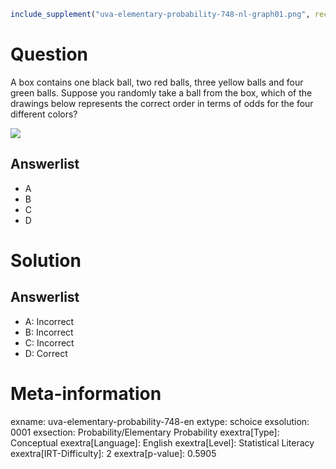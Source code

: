 ```r
include_supplement("uva-elementary-probability-748-nl-graph01.png", recursive = TRUE)
```

Question
========

A box contains one black ball, two red balls, three yellow balls and four green balls. Suppose you randomly take a ball from the box, which of the drawings below represents the correct order in terms of odds for the four different colors?

![](uva-elementary-probability-748-nl-graph01.png)

Answerlist
----------

* A
* B
* C
* D

Solution
========

Answerlist
----------

* A: Incorrect
* B: Incorrect
* C: Incorrect
* D: Correct

Meta-information
================
exname: uva-elementary-probability-748-en
extype: schoice
exsolution: 0001
exsection: Probability/Elementary Probability
exextra[Type]: Conceptual
exextra[Language]: English
exextra[Level]: Statistical Literacy
exextra[IRT-Difficulty]: 2
exextra[p-value]: 0.5905
